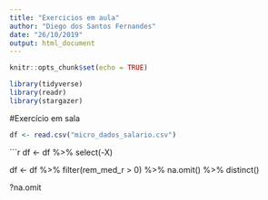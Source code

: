 ```yaml
---
title: "Exercicios em aula"
author: "Diego dos Santos Fernandes"
date: "26/10/2019"
output: html_document
---
```


```r
knitr::opts_chunk$set(echo = TRUE)

library(tidyverse)
library(readr)
library(stargazer)
```

#Exercício em sala

```r

df <- read.csv("micro_dados_salario.csv")


```

```r
df <- df %>%  select(-X)

df <- df %>% filter(rem_med_r > 0) %>%  na.omit() %>% distinct()

?na.omit






